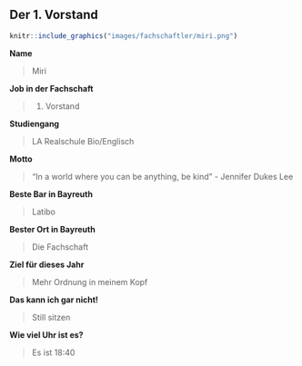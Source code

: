## Der 1. Vorstand {#fachschaftsmitglieder-erster-vorsitz}

```r
knitr::include_graphics("images/fachschaftler/miri.png")
```

**Name**

> Miri

**Job in der Fachschaft**

> 1. Vorstand

**Studiengang**

> LA Realschule Bio/Englisch

**Motto**

> "In a world where you can be anything, be kind" - Jennifer Dukes Lee 

**Beste Bar in Bayreuth**

> Latibo

**Bester Ort in Bayreuth**

> Die Fachschaft 

**Ziel für dieses Jahr**

> Mehr Ordnung in meinem Kopf

**Das kann ich gar nicht!**

> Still sitzen

**Wie viel Uhr ist es?**

> Es ist 18:40